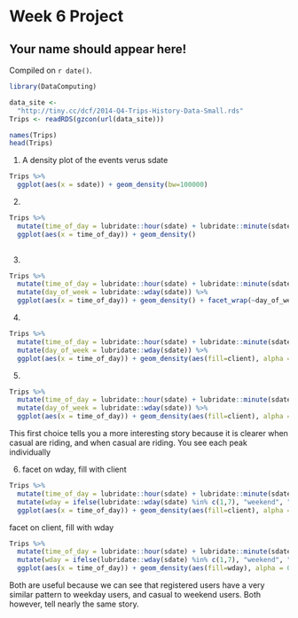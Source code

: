 # Week 6 Project

## Your name should appear here!

<!-- leave this material as is -->
Compiled on `r date()`.

```r
library(DataComputing)
```
<!-- put your content after this line -->

```r
data_site <- 
  "http://tiny.cc/dcf/2014-Q4-Trips-History-Data-Small.rds" 
Trips <- readRDS(gzcon(url(data_site)))
```

```r
names(Trips)
head(Trips)
```


1. A density plot of the events verus sdate
```r
Trips %>%
  ggplot(aes(x = sdate)) + geom_density(bw=100000)
```
2. 
```r
Trips %>% 
  mutate(time_of_day = lubridate::hour(sdate) + lubridate::minute(sdate) / 60) %>%
  ggplot(aes(x = time_of_day)) + geom_density()
  
```

3.
```r
Trips %>% 
  mutate(time_of_day = lubridate::hour(sdate) + lubridate::minute(sdate) / 60) %>%
  mutate(day_of_week = lubridate::wday(sdate)) %>%
  ggplot(aes(x = time_of_day)) + geom_density() + facet_wrap(~day_of_week)
```

4.
```r
Trips %>% 
  mutate(time_of_day = lubridate::hour(sdate) + lubridate::minute(sdate) / 60) %>%
  mutate(day_of_week = lubridate::wday(sdate)) %>%
  ggplot(aes(x = time_of_day)) + geom_density(aes(fill=client), alpha = 0.5) + facet_wrap(~day_of_week)
```

5.
```r
Trips %>% 
  mutate(time_of_day = lubridate::hour(sdate) + lubridate::minute(sdate) / 60) %>%
  mutate(day_of_week = lubridate::wday(sdate)) %>%
  ggplot(aes(x = time_of_day)) + geom_density(aes(fill=client), alpha = 0.5, position = position_stack()) + facet_wrap(~day_of_week)
```
This first choice tells you a more interesting story because it is clearer when casual are riding, and when casual are riding. You see each peak individually

6.
facet on wday, fill with client
```r
Trips %>% 
  mutate(time_of_day = lubridate::hour(sdate) + lubridate::minute(sdate) / 60) %>%
  mutate(wday = ifelse(lubridate::wday(sdate) %in% c(1,7), "weekend", "weekday")) %>%
  ggplot(aes(x = time_of_day)) + geom_density(aes(fill=client), alpha = 0.5) + facet_wrap(~wday)
```

facet on client, fill with wday
```r
Trips %>% 
  mutate(time_of_day = lubridate::hour(sdate) + lubridate::minute(sdate) / 60) %>%
  mutate(wday = ifelse(lubridate::wday(sdate) %in% c(1,7), "weekend", "weekday")) %>%
  ggplot(aes(x = time_of_day)) + geom_density(aes(fill=wday), alpha = 0.5) + facet_wrap(~client)
```
Both are useful because we can see that registered users have a very similar pattern to weekday users, and casual to weekend users. Both however, tell nearly the same story.